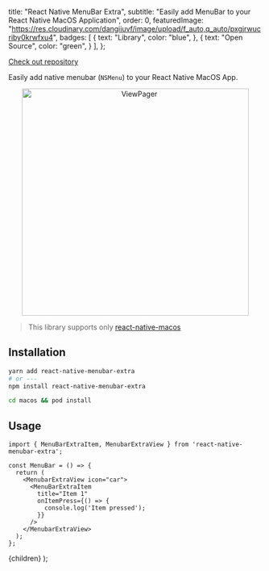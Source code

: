 
  title: "React Native MenuBar Extra",
  subtitle: "Easily add MenuBar to your React Native MacOS Application",
  order: 0,
  featuredImage: "https://res.cloudinary.com/dangiiuvf/image/upload/f_auto,q_auto/pxgjrwucriby0krwfxu4",
  badges: [
    {
      text: "Library",
      color: "blue",
    },
    {
      text: "Open Source",
      color: "green",
    }
  ],
};

[Check out repository](https://github.com/okwasniewski/react-native-menubar-extra)

Easily add native menubar (`NSMenu`) to your React Native MacOS App.

<p align="center">
  <img src="https://github.com/okwasniewski/react-native-menubar-extra/blob/main/img/example-usage.png?raw=true" alt="ViewPager" width="450"/>
</p>

> This library supports only [react-native-macos](https://github.com/microsoft/react-native-macos#readme)

## Installation

```sh
yarn add react-native-menubar-extra
# or ---
npm install react-native-menubar-extra
```

```sh
cd macos && pod install
```

## Usage

```tsx
import { MenuBarExtraItem, MenubarExtraView } from 'react-native-menubar-extra';

const MenuBar = () => {
  return (
    <MenubarExtraView icon="car">
      <MenuBarExtraItem
        title="Item 1"
        onItemPress={() => {
          console.log('Item pressed');
        }}
      />
    </MenubarExtraView>
  );
};
```

  <BlogLayout meta={meta}>{children}</BlogLayout>
);
